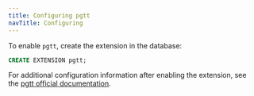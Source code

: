 ```yaml
---
title: Configuring pgtt 
navTitle: Configuring
---
```


To enable `pgtt`, create the extension in the database:

```sql
CREATE EXTENSION pgtt;
```

For additional configuration information after enabling the extension, see the [pgtt official documentation](https://github.com/darold/pgtt?tab=readme-ov-file#configuration).
